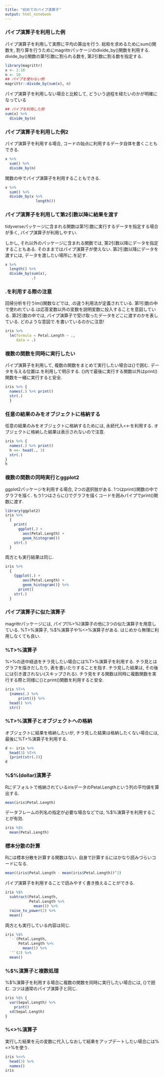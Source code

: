 ```yaml
---
title: "初めてのパイプ演算子"
output: html_notebook
---
```


### パイプ演算子を利用した例

パイプ演算子を利用して実際に平均の算出を行う.
総和を求めるためにsum()関数を, 割り算を行うためにmagrittrパッケージのdivide_by()関数を利用する.
divide_by()関数の第1引数に割られる数を, 第2引数に割る数を指定する.

```r
library(magrittr)
x <- 1:10
n <- 10
## パイプを使わない例
magrittr::divide_by(sum(x), n)
```

パイプ演算子を利用しない場合と比較して, どういう過程を経たいのかが明確になっている

```r
## パイプを利用した例
sum(x) %>% 
  divide_by(n)
```


### パイプ演算子を利用した例2

パイプ演算子を利用する場合, コードの始点に利用するデータ自体を書くこともできる.

```r
x %>% 
  sum() %>% 
  divide_by(n)
```

関数の中でパイプ演算子を利用することもできる.

```r
x %>% 
  sum() %>% 
  divide_by(x %>% 
              length())
```

### パイプ演算子を利用して第2引数以降に結果を渡す

tidyverseパッケージに含まれる関数は第1引数に実行するデータを指定する場合が多く, パイプ演算子が利用しやすい.

しかし, それ以外のパッケージに含まれる関数では, 第2引数以降にデータを指定することもある.
そのままではパイプ演算子が使えない.
第2引数以降にデータを渡すには, データを渡したい場所に.を記す.

```r
x %>% 
  length() %>% 
  divide_by(sum(x),
            .)
```

### .を利用する際の注意

回帰分析を行うlm()関数などでは, .の違う利用法が定義されている.
第1引数の中で使われている.は応答変数以外の変数を説明変数に投入することを意図している.
第2引数の中では, パイプ演算子で受け取ったデータをどこに渡すのかを表している.
どのような意図で.を書いているのかに注意!

```r
iris %>% 
  lm(formula = Petal.Length ~ .,
     data = .)
```

### 複数の関数を同時に実行したい

パイプ演算子を利用して, 複数の関数をまとめて実行したい場合は{}で囲む.
データを与える位置は.を利用して明示する.
{}内で最後に実行する関数以外はprint()関数を一緒に実行すると安全.

```r
iris %>% {
  names(.) %>% print()
  str(.)
  }
```

### 任意の結果のみをオブジェクトに格納する

任意の結果のみをオブジェクトに格納するためには, 永続代入<<-を利用する.
オブジェクトに格納した結果は表示されないので注意.

```r
iris %>% {
  names(.) %>% print()
  h <<- head(., 3)
  str(.)
}
h
```

### 複数の関数の同時実行とggplot2

ggplot2パッケージを利用する場合, 2つの選択肢がある.
1つはprint()関数の中でグラフを描く.
もう1つはさらに{}でグラフを描くコードを囲みパイプでprint()関数に渡す.

```r
library(ggplot2)
iris %>% 
  {
    print(
      ggplot(.) +
        aes(Petal.Length) +
        geom_histogram())
    str(.)
  }
```

両方とも実行結果は同じ.

```r
iris %>% 
  {
    {ggplot(.) +
        aes(Petal.Length) +
        geom_histogram()} %>% 
      print() 
    str(.)
  }
```


### パイプ演算子に似た演算子

magrittrパッケージには, パイプ(%>%)演算子の他に3つの似た演算子を用意している.
%T>%演算子, %$%演算子や%<>%演算子がある.
はじめから無理に利用しなくても良い.

### %T>%演算子

%>%の途中経過をチラ見したい場合には%T>%演算子を利用する.
チラ見とはグラフを描きだしたり, 表を書いたりすることを指す.
チラ見した結果は, その後には引き渡されない(スキップされる).
チラ見をする関数は同時に複数関数を実行する際と同様に{}とprint()関数を利用すると安全.

```r
iris %T>% 
  {names(.) %>% 
      print()} %>% 
  head() %>% 
  str()
```

### %T>%演算子とオブジェクトへの格納

オブジェクトに結果を格納したいが, チラ見した結果は格納したくない場合には, 最後に%T>%演算子を利用する.

```r
d <- iris %>%
  head(3) %T>% 
  {print(str(.))}
d
```

### %$%(dollar)演算子

Rにデフォルトで格納されているirisデータのPetal.Lengthという列の平均値を算出する.
```r
mean(iris$Petal.Length)
```

データフレームの列名の指定が必要な場合などでは, %$%演算子を利用することが有効.

```r
iris %$% 
  mean(Petal.Length)
```

### 標本分散の計算

Rには標本分散を計算する関数はない.
自身で計算するにはかなり読みづらいコードになる.

```r
mean((iris$Petal.Length - mean(iris$Petal.Length))^2)
```

パイプ演算子を利用することで読みやすく書き換えることができる.
    
```r
iris %$% 
  subtract(Petal.Length,
           Petal.Length %>% 
             mean()) %>% 
  raise_to_power(2) %>% 
  mean()
```

両方とも実行している内容は同じ.

```r
iris %$% 
  `-`(Petal.Length, 
      Petal.Length %>% 
        mean()) %>% 
  `^`(2) %>% 
  mean()
```

### %$%演算子と複数処理

%$%演算子を利用する場合に複数の関数を同時に実行したい場合には, {}で囲む.
コツは通常のパイプ演算子と同じ.

```r
iris %$% {
  var(Sepal.Length) %>% 
    print()
  sd(Sepal.Length)
}
```


### %<>%演算子

実行した結果を元の変数に代入しなおして結果をアップデートしたい場合には%<>%を使う.

```r
iris %<>% 
  head(3) %>% 
  names()
iris
```